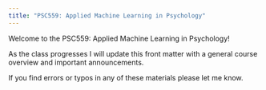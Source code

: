 ```yaml
---
title: "PSC559: Applied Machine Learning in Psychology"
---
```


Welcome to the PSC559: Applied Machine Learning in Psychology!

As the class progresses I will update this front matter with a general course overview and important announcements.

If you find errors or typos in any of these materials please let me know.
